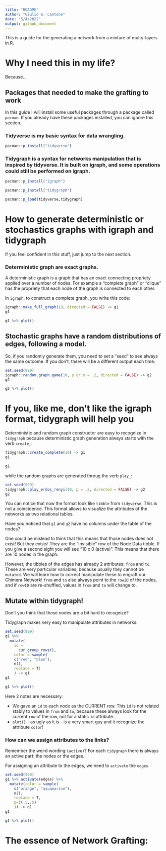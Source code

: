 ```yaml
---
title: "README"
author: "Giulio G. Cantone"
date: "5/4/2022"
output: github_document
---
```


This is a guide for the generating a network from a mixture of multy-layers in R.

# Why I need this in my life?

Because...

## Packages that needed to make the grafting to work

In this guide I will install some useful packages through a package called `pacman`. If you already have these packages installed, you can ignore this section.

### Tidyverse is my basic syntax for data wrangling.

```r
pacman::p_install("tidyverse")
```

### Tidygraph is a syntax for networks manipulation that is inspired by tidyverse. It is built on igraph, and some operations could still be performed on igraph.

```r
pacman::p_install("igraph")
```

```r
pacman::p_install("tidygraph")
```

```r
pacman::p_load(tidyverse,tidygraph)
```

# How to generate deterministic or stochastics graphs with igraph and tidygraph

If you feel confident in this stuff, just jump to the next section.

### Deterministic graph are exact graphs.

A deterministic graph is a graph that has an exact connecting propriety applied over a number of nodes. For example a "complete graph" or "clique" has the propriety that each node of the graph is connected to each other.

In `igraph`, to construct a complete graph, you write this code:

```r
igraph::make_full_graph(10, directed = FALSE) -> g1
g1

g1 %>% plot()
```

## Stochastic graphs have a random distributions of edges, following a model.

So, if you randomly generate them, you need to set a "seed" to see always the same outcome. If you don't, there will be a different output each time.

```r
set.seed(999)
igraph::random.graph.game(10, p.or.m = .2, directed = FALSE) -> g2
g2

g2 %>% plot()
```

# If you, like me, don't like the igraph format, tidygraph will help you

Deterministic and random graph constructor are easy to recognize in `tidygraph` because deterministic graph generation always starts with the verb `create_`:

```r
tidygraph::create_complete(10) -> g1
g1

g1
```
while the random graphs are generated throug the verb `play_`:

```r
set.seed(999)
tidygraph::play_erdos_renyi(10, p = .2, directed = FALSE) -> g2
g2
```

You can notice that now the format look like `tibble` from `tidyverse`. This is not a coincidence. This format allows to visualize the attributes of the networks as two relational tables.

Have you noticed that `g1` and `g2` have no columns under the table of the nodes?

One could be mislead to think that this means that those nodes does not exist! But they exists! They are the "invisible" row of the Node Data tibble. If you give a second sight you will see "10 x 0 (active)". This means that there are 10 nodes in the graph.

However, the tibbles of the edges has already 2 attributes: `from` and `to`. These are very particular variables, because usually they cannot be `mutated`. We will learn how to correct manipulate these to engraft our Chimera Network! `from` and `to` also always point to the `rowID` of the nodes, and if `rowID` are re-shuffled, values in `from` and `to` will change to.

## Mutate within tidygraph!

Don't you think that those nodes are a bit hard to recognize?

Tidygraph makes very easy to manipulate attributes in networks:

```r
set.seed(999)
g1 %>%
  mutate(
    id =
      cur_group_rows(),
    color = sample(
    c("red", "blue"),
    n(),
    replace = T)
    ) -> g1
g1

g1 %>% plot()
```

Here 2 notes are necessary:

- We gave an `id` to each node as the CURRENT row. This `id` is not related stably to values in `from` and `to`, because these always look for the current `row` of the row, not for a static `id` attribute.
- `plot()` - as ugly as it is - is a very smart guy and it recognize the attribute `color`!

### How can we assign attributes to the links?

Remember the weird wording `(active)`? For each `tidygraph` there is always an active part: the nodes or the edges.

For assigning an attribute to the edges, we need to `activate` the `edges`.

```r
set.seed(999)
g1 %>% activate(edges) %>%
  mutate(color = sample(
    c("orange", "aquamarine"),
    n(),
    replace = T,
    p=c(.5,.5)
    )) -> g1
g1

g1 %>% plot()
```

# The essence of Network Grafting:

